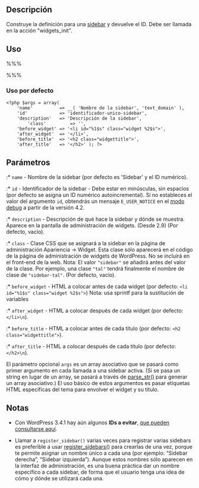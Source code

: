 == Descripción ==

Construye la definición para una [[Sidebars|sidebar]] y devuelve el ID. Debe ser llamada en la acción "widgets_init".

== Uso ==

%%%<?php register_sidebar( $args ); ?>%%%

===Uso por defecto===

<pre>
<?php $args = array(
	'name'          => __( 'Nombre de la sidebar', 'text_domain' ),
	'id'            => 'identificador-unico-sidebar',
	'description'   => 'Descripción de la sidebar',
        'class'         => '',
	'before_widget' => '<li id="%1$s" class="widget %2$s">',
	'after_widget'  => '</li>',
	'before_title'  => '<h2 class="widgettitle">',
	'after_title'   => '</h2>' ); ?>
</pre>

== Parámetros ==

{{Parameter|args|string/array|Construye la sidebar con los valores de 'name' e 'id'.|opcional}}
:* <tt>name</tt> - Nombre de la sidebar (por defecto es 'Sidebar' y el ID numérico).
:* <tt>id</tt> - Identificador de la sidebar - Debe estar en minúsculas, sin espacios (por defecto se asigna un ID numérico autoincremental). Si no estableces el valor del argumento <code>id</code>, obtendrás un mensaje <code>E_USER_NOTICE</code> en el [[Debugging_in_WordPress|modo debug]] a partir de la versión 4.2.
:* <tt>description</tt> - Descripción de qué hace la sidebar y dónde se muestra. Aparece en la pantalla de administración de widgets. (Desde 2.9) (Por defecto, vacío).
:* <tt>class</tt> - Clase CSS que se asignará a la sidebar en la página de administración Apariencia -> Widget. Esta clase sólo aparecerá en el código de la página de administración de widgets de WordPress. No se incluirá en el front-end de la web. Nota: El valor <code>"sidebar"</code> se añadirá antes del valor de la clase. Por ejemplo, una clase <code>"tal"</code> tendrá finalmente el nombre de clase de <code>"sidebar-tal"</code>. (Por defecto, vacío).
:* <tt>before_widget</tt> - HTML a colocar antes de cada widget (por defecto: <code>&lt;li id="%1$s" class="widget %2$s"&gt;</code>) Nota: usa sprintf para la sustitución de variables
:* <tt>after_widget</tt> - HTML a colocar después de cada widget (por defecto: <code>&lt;/li>\n</code>).
:* <tt>before_title</tt> - HTML a colocar antes de cada título (por defecto: <code>&lt;h2 class="widgettitle"></code>).
:* <tt>after_title</tt> - HTML a colocar después de cada título (por defecto: <code>&lt;/h2>\n</code>).

El parámetro opcional <code>args</code> es un array asociativo que se pasará como primer argumento en cada llamada a una sidebar activa. (Si se pasa un string en lugar de un array, se pasará a través de [http://php.net/manual/en/function.parse-str.php parse_str()] para generar un array asociativo.) El uso básico de estos argumentos es pasar etiquetas HTML específicas del tema para envolver el widget y su título.

== Notas ==

* Con WordPress 3.4.1 hay aún algunos '''IDs a evitar''', [http://wordpress.stackexchange.com/questions/59973/what-is-allowed-as-an-id-argument-in-register-sidebar-args/59985#59985 que pueden consultarse aquí].

* Llamar a <tt>register_sidebar()</tt> varias veces para registrar varias sidebars es preferible a usar [[Function Reference/register sidebars|register_sidebars()]] para crearlas de una vez, porque te permite asignar un nombre único a cada una (por ejemplo: “Sidebar derecha”, “Sidebar izquierda”). Aunque estos nombres sólo aparecen en la interfaz de administración, es una buena práctica dar un nombre específico a cada sidebar, de forma que el usuario tenga una idea de cómo y dónde se utilizará cada una.